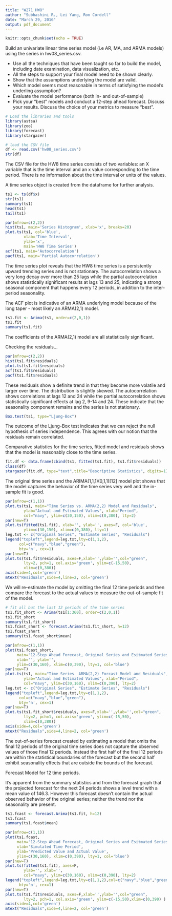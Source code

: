 ```yaml
---
title: "W271 HW8"
author: "Subhashini R., Lei Yang, Ron Cordell"
date: "March 29, 2016"
output: pdf_document
---
```


```r
knitr::opts_chunk$set(echo = TRUE)
```
Build an univariate linear time series model (i.e AR, MA, and ARMA models) using the series in hw08_series.csv.  

* Use all the techniques that have been taught so far to build the model, including date examination, data visualization, etc.  
* All the steps to support your final model need to be shown clearly.  
* Show that the assumptions underlying the model are valid.  
* Which model seems most reasonable in terms of satisfying the model’s underling assumption?  
* Evaluate the model performance (both in- and out-of-sample)  
* Pick your “best” models and conduct a 12-step ahead forecast. Discuss your results. Discuss the choice
of your metrics to measure “best”.  

```r
# Load the libraries and tools
library(astsa)
library(zoo)
library(forecast)
library(stargazer)
```

```r
# load the CSV file
df <- read.csv('hw08_series.csv')
str(df)
```

The CSV file for the HW8 time series consists of two variables: an X variable that is the time interval and an x value corresponding to the time period. There is no information about the time interval or units of the values. 

A time series object is created from the dataframe for further analysis.

``` r
ts1 <- ts(df$x)
str(ts1)
summary(ts1)
head(ts1)
tail(ts1)
```
\newpage

```r
par(mfrow=c(2,2))
hist(ts1, main='Series Histogram', xlab='x', breaks=20) 
plot.ts(ts1, col='blue',
        xlab='Time Interval',
        ylab='x',
        main='HW8 Time Series')
acf(ts1, main='Autocorrelation')
pacf(ts1, main='Partial Autocorrelation')
```

The time series plot reveals that the HW8 time series is a persistently upward trending series and is not stationary. The autocorrelation shows a very long decay over more than 25 lags while the partial autocorrelation shows statistically significant results at lags 13 and 25, indicating a strong seasonal component that happens every 12 periods, in addition to the inter-period seasonality.

The ACF plot is indicative of an ARMA underlying model because of the long taper - most likely an ARMA(2,1) model.

```r
ts1.fit <- Arima(ts1, order=c(2,0,1))
ts1.fit
summary(ts1.fit)
```

The coefficients of the ARMA(2,1) model are all statistically significant.

Checking the residuals...

```r
par(mfrow=c(2,2))
hist(ts1.fit$residuals)
plot.ts(ts1.fit$residuals)
acf(ts1.fit$residuals)
pacf(ts1.fit$residuals)
```

These residuals show a definite trend in that they become more volatile and larger over time. The distribution is slightly skewed. The autocorrelation shows correlations at lags 12 and 24 while the partial autocorrelation shows statistically significant effects at lag 
2, 9-14 and 24. These indicate that the seasonality component remains and the series is not stationary.

```r
Box.test(ts1, type="Ljung-Box")
```

The outcome of the Ljung-Box test indicates that we can reject the null hypothesis of series independence. This agrees with our notion that the residuals remain correlated.


Comparative statistics for the time series, fitted model and residuals shows that the model is reasonably close to the time series.

```r
fit.df <- data.frame(cbind(ts1, fitted(ts1.fit), ts1.fit$residuals))
class(df)
stargazer(fit.df, type="text",title="Descriptive Statistics", digits=1)
```

The original time series and the ARIMA(1,1,1)(0,1,1)[12] model plot shows that the model captures the behavior of the time series very well and the in-sample fit is good.

```r
par(mfrow=c(1,1))
plot.ts(ts1, main="Time Series vs. ARMA(2,2) Model and Residuals",
        ylab="Actual and Estimated Values", xlab="Period",
        col="navy", ylim=c(30,150), xlim=c(0,380), lty=2)
par(new=T)
plot.ts(fitted(ts1.fit), xlab='', ylab='', axes=F, col='blue',
        ylim=c(30,150), xlim=c(0,380), lty=1)
leg.txt <- c("Original Series", "Estimate Series", "Residuals")
legend("topleft",legend=leg.txt,lty=c(1,1,2),
      col=c("navy","blue","green"),
      bty='n', cex=1)
par(new=T)
plot.ts(ts1.fit$residuals, axes=F,xlab='',ylab='',col="green",
        lty=2, pch=1, col.axis='green', ylim=c(-15,50),
        xlim=c(0,380))
axis(side=4,col='green')
mtext("Residuals",side=4,line=2, col='green')
```

We will re-estimate the model by omitting the final 12 time periods and then compare the forecast to the actual values to measure the out-of-sample fit of the model.

```r
# fit all but the last 12 periods of the time series
ts1.fit_short <- Arima(ts1[1:360], order=c(2,0,1))
ts1.fit_short
summary(ts1.fit_short)
ts1.fcast_short <- forecast.Arima(ts1.fit_short, h=12)
ts1.fcast_short
summary(ts1.fcast_short$mean)
```

```r
par(mfrow=c(1,1))
plot(ts1.fcast_short,
     main='12-Step Ahead Forecast, Original Series and Esitmated Series',
     xlab='', ylab='',
     ylim=c(30,160), xlim=c(0,390), lty=1, col='blue')
par(new=T)
plot.ts(ts1, main="Time Series  ARMA(2,2) Forcast Model and Residuals",
        ylab="Actual and Estimated Values", xlab="Period",
        col="navy", ylim=c(30,160), xlim=c(0,390), lty=2)
leg.txt <- c("Original Series", "Estimate Series", "Residuals")
legend("topleft",legend=leg.txt,lty=c(1,1,2),
      col=c("navy","blue","green"),
      bty='n', cex=1)
par(new=T)
plot.ts(ts1.fit_short$residuals, axes=F,xlab='',ylab='',col="green",
        lty=2, pch=1, col.axis='green', ylim=c(-15,50),
        xlim=c(0,380))
axis(side=4,col='green')
mtext("Residuals",side=4,line=2, col='green')
```

The out-of-series forecast created by estimating a model that omits the final 12 periods of the original time series does not capture the observed values of those final 12 periods. Instead the first half of the final 12 periods are within the statistical boundaries of the forecast but the second half exhibit seasonality effects that are outside the bounds of the forecast.

Forecast Model for 12 time periods. 

It's apparent from the summary statistics and from the forecast graph that the projected forecast for the next 24 periods shows a level trend with a mean value of 146.3. However this forecast doesn't contain the actual observed behavior of the original series; neither the trend nor the seasonality are present.

``` r
ts1.fcast <- forecast.Arima(ts1.fit, h=12)
ts1.fcast
summary(ts1.fcast$mean)
```

``` r
par(mfrow=c(1,1))
plot(ts1.fcast,
     main='12-Step Ahead Forecast, Original Series and Esitmated Series',
     xlab='Simulated Time Period',
     ylab='Predicted Value and Actual Value',
     ylim=c(30,160), xlim=c(0,390), lty=1, col='blue')
par(new=T)
plot.ts(fitted(ts1.fit), axes=F,
        ylab='', xlab='',
        col="navy", ylim=c(30,160), xlim=c(0,390), lty=2)
legend("topleft",legend=leg.txt,lty=c(1,1,2),col=c("navy","blue","green"),
      bty='n', cex=1)
par(new=T)
plot.ts(ts1.fit$residuals, axes=F,xlab='',ylab='',col="green",
        lty=2, pch=1, col.axis='green', ylim=c(-15,50),xlim=c(0,390) )
axis(side=4,col='green')
mtext("Residuals",side=4,line=2, col='green')
```

